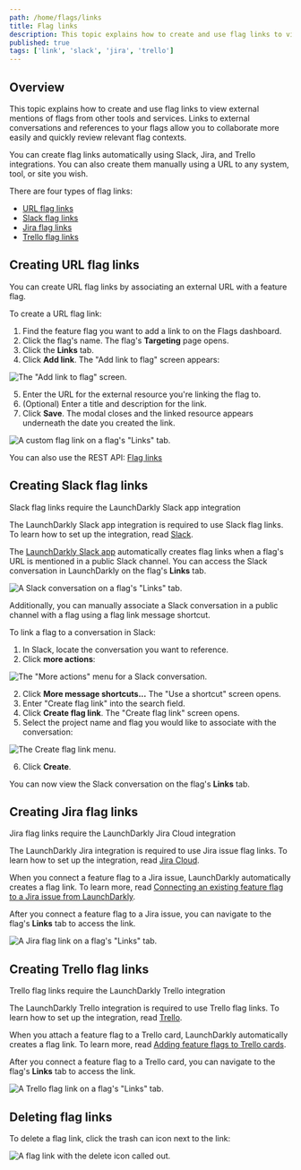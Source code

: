 ```yaml
---
path: /home/flags/links
title: Flag links
description: This topic explains how to create and use flag links to view external mentions of flags and relevant materials from other tools and services.
published: true
tags: ['link', 'slack', 'jira', 'trello']
---
```


## Overview

This topic explains how to create and use flag links to view external mentions of flags from other tools and services. Links to external conversations and references to your flags allow you to collaborate more easily and quickly review relevant flag contexts.

You can create flag links automatically using Slack, Jira, and Trello integrations. You can also create them manually using a URL to any system, tool, or site you wish.

There are four types of flag links:

* [URL flag links](#creating-url-flag-links)
* [Slack flag links](#creating-slack-flag-links)
* [Jira flag links](#creating-jira-flag-links)
* [Trello flag links](#creating-trello-flag-links)


## Creating URL flag links

You can create URL flag links by associating an external URL with a feature flag.

To create a URL flag link:

1. Find the feature flag you want to add a link to on the Flags dashboard.
2. Click the flag's name. The flag's **Targeting** page opens.
3. Click the **Links** tab.
4. Click **Add link**. The "Add link to flag" screen appears:

![The "Add link to flag" screen.](flag-links-custom-link-modal.png)

5. Enter the URL for the external resource you're linking the flag to.
6. (Optional) Enter a title and description for the link.
6. Click **Save**. The modal closes and the linked resource appears underneath the date you created the link.

![A custom flag link on a flag's "Links" tab.](flag-links-custom-link.png)

<LearnMore>

You can also use the REST API: [Flag links](https://apidocs.launchdarkly.com/tag/Flag-links-(beta)/)

</LearnMore>

## Creating Slack flag links

<Callout intent="primary">
<CalloutTitle>Slack flag links require the LaunchDarkly Slack app integration</CalloutTitle>
<CalloutDescription>

The LaunchDarkly Slack app integration is required to use Slack flag links. To learn how to set up the integration, read [Slack](/integrations/slack).

</CalloutDescription>
</Callout>

The [LaunchDarkly Slack app](https://slack.com/apps/AKEEF9DTM-launchdarkly) automatically creates flag links when a flag's URL is mentioned in a public Slack channel. You can access the Slack conversation in LaunchDarkly on the flag's **Links** tab.

![A Slack conversation on a flag's "Links" tab.](flag-links-slack-conversation.png)

Additionally, you can manually associate a Slack conversation in a public channel with a flag using a flag link message shortcut.

To link a flag to a conversation in Slack:

1. In Slack, locate the conversation you want to reference.
2. Click **more actions**:

![The "More actions" menu for a Slack conversation.](flag-links-slack-more-options.png)

2. Click **More message shortcuts...** The "Use a shortcut" screen opens.
3. Enter "Create flag link" into the search field.
4. Click **Create flag link**. The "Create flag link" screen opens.
5. Select the project name and flag you would like to associate with the conversation:

![The Create flag link menu.](flag-links-slack-modal.png)

6. Click **Create**.

You can now view the Slack conversation on the flag's **Links** tab.


## Creating Jira flag links

<Callout intent="primary">
<CalloutTitle>Jira flag links require the LaunchDarkly Jira Cloud integration</CalloutTitle>
<CalloutDescription>

The LaunchDarkly Jira integration is required to use Jira issue flag links. To learn how to set up the integration, read [Jira Cloud](/integrations/jira).

</CalloutDescription>
</Callout>

When you connect a feature flag to a Jira issue, LaunchDarkly automatically creates a flag link. To learn more, read [Connecting an existing feature flag to a Jira issue from LaunchDarkly](/integrations/jira#connecting-an-existing-feature-flag-to-a-jira-issue-from-launchdarkly).

After you connect a feature flag to a Jira issue, you can navigate to the flag's **Links** tab to access the link.

![A Jira flag link on a flag's "Links" tab.](flag-links-jira-issue.png)

## Creating Trello flag links

<Callout intent="primary">
<CalloutTitle>Trello flag links require the LaunchDarkly Trello integration</CalloutTitle>
<CalloutDescription>

The LaunchDarkly Trello integration is required to use Trello flag links. To learn how to set up the integration, read [Trello](/integrations/trello).

</CalloutDescription>
</Callout>

When you attach a feature flag to a Trello card, LaunchDarkly automatically creates a flag link. To learn more, read [Adding feature flags to Trello cards](/integrations/trello#adding-feature-flags-to-trello-cards).

After you connect a feature flag to a Trello card, you can navigate to the flag's **Links** tab to access the link.

![A Trello flag link on a flag's "Links" tab.](flag-links-trello-card.png)

## Deleting flag links

To delete a flag link, click the trash can icon next to the link:

![A flag link with the delete icon called out.](flag-links-jira-issue-delete-callout.png)
